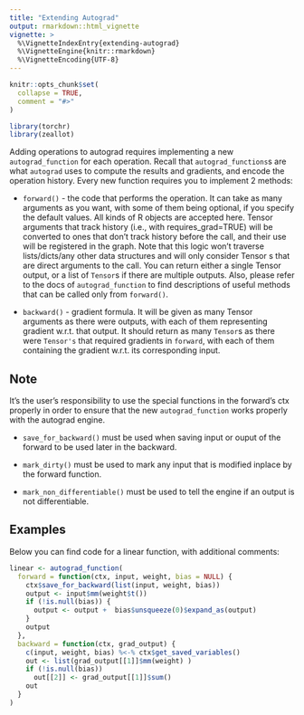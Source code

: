 ```yaml
---
title: "Extending Autograd"
output: rmarkdown::html_vignette
vignette: >
  %\VignetteIndexEntry{extending-autograd}
  %\VignetteEngine{knitr::rmarkdown}
  %\VignetteEncoding{UTF-8}
---
```


```r
knitr::opts_chunk$set(
  collapse = TRUE,
  comment = "#>"
)
```

```r
library(torchr)
library(zeallot)
```

Adding operations to autograd requires implementing a new `autograd_function` for 
each operation. Recall that `autograd_functions`s are what `autograd` uses to compute 
the results and gradients, and encode the operation history. Every new function 
requires you to implement 2 methods:

- `forward()` - the code that performs the operation. It can take as many arguments
as you want, with some of them being optional, if you specify the default values. 
All kinds of R objects are accepted here. Tensor arguments that track history (i.e., with
requires_grad=TRUE) will be converted to ones that don’t track history before the call, 
and their use will be registered in the graph. Note that this logic won’t traverse 
lists/dicts/any other data structures and will only consider Tensor s that are direct 
arguments to the call. You can return either a single Tensor output, or a list of `Tensor`s 
if there are multiple outputs. Also, please refer to the docs of `autograd_function` 
to find descriptions of useful methods that can be called only from `forward()`.

- `backward()` - gradient formula. It will be given as many Tensor arguments as there 
were outputs, with each of them representing gradient w.r.t. that output. It should 
return as many `Tensor`s as there were `Tensor's` that required gradients in `forward`, 
with each of them containing the gradient w.r.t. its corresponding input.

## Note

It’s the user’s responsibility to use the special functions in the forward’s ctx 
properly in order to ensure that the new `autograd_function` works properly with 
the autograd engine.

- `save_for_backward()` must be used when saving input or ouput of the forward to 
be used later in the backward.

- `mark_dirty()` must be used to mark any input that is modified inplace by the 
forward function.

- `mark_non_differentiable()` must be used to tell the engine if an output is not 
differentiable.

## Examples

Below you can find code for a linear function, with additional comments:

```r
linear <- autograd_function(
  forward = function(ctx, input, weight, bias = NULL) {
    ctx$save_for_backward(list(input, weight, bias))
    output <- input$mm(weight$t())
    if (!is.null(bias)) {
      output <- output +  bias$unsqueeze(0)$expand_as(output)
    }
    output
  },
  backward = function(ctx, grad_output) {
    c(input, weight, bias) %<-% ctx$get_saved_variables()
    out <- list(grad_output[[1]]$mm(weight) )
    if (!is.null(bias))
      out[[2]] <- grad_output[[1]]$sum()
    out
  }
)
```

